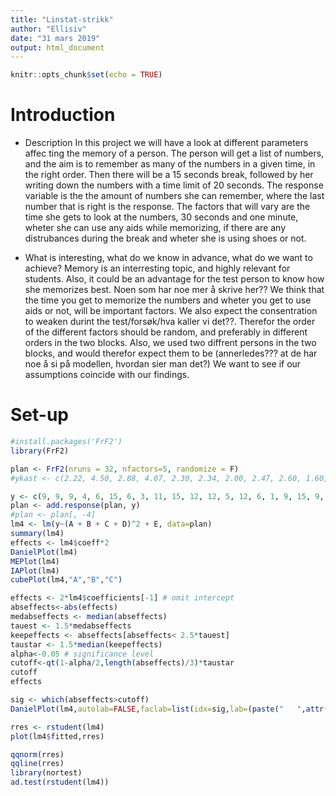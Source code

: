 ```yaml
---
title: "Linstat-strikk"
author: "Ellisiv"
date: "31 mars 2019"
output: html_document
---
```


```r
knitr::opts_chunk$set(echo = TRUE)
```

# Introduction

 * Description
 In this project we will have a look at different parameters affec ting the memory of a person. The person will get a list of numbers, and the aim is to remember as many of the numbers in a given time, in the right order. Then there will be a 15 seconds break, followed by her writing down the numbers with a time limit of 20 seconds. The response variable is the the amount of numbers she can remember, where the last number that is right is the response. The factors that will vary are the time she gets to look at the numbers, 30 seconds and one minute, wheter she can use any aids while memorizing, if there are any distrubances during the break and wheter she is using shoes or not. 

 * What is interesting, what do we know in advance, what do we want to achieve?
 Memory is an interresting topic, and highly relevant for students. Also, it could be an advantage for the test person to know how she memorizes best. Noen som har noe mer å skrive her??
 We think that the time you get to memorize the numbers and wheter you get to use aids or not, will be important factors. We also expect the consentration to weaken durint the test/forsøk/hva kaller vi det??. Therefor the order of the different factors should be random, and preferably in different orders in the two blocks. Also, we used two diffrent persons in the two blocks, and would therefor expect them to be (annerledes??? at de har noe å si på modellen, hvordan sier man det?)
 We want to see if our assumptions coincide with our findings. 
 
 

# Set-up

```r
#install.packages('FrF2')
library(FrF2)

plan <- FrF2(nruns = 32, nfactors=5, randomize = F)
#ykast <- c(2.22, 4.50, 2.88, 4.07, 2.30, 2.34, 2.00, 2.47, 2.60, 1.60, 3.98, 3.38, 2.82, 2.61, 1.88, 3.20, 2.63, 2.22, 3.38, 6.00, 4.06, 1.53, 5.70, 5.30, 2.01, 1.82, 2.60, 7.0, 1.57, 3.20, 4.00, 2.49)

y <- c(9, 9, 9, 4, 6, 15, 6, 3, 11, 15, 12, 12, 5, 12, 6, 1, 9, 15, 9, 11, 12, 12, 6, 12, 12, 0, 9, 15, 7, 15, 6, 9)
plan <- add.response(plan, y)
#plan <- plan[, -4]
lm4 <- lm(y~(A + B + C + D)^2 + E, data=plan)
summary(lm4)
effects <- lm4$coeff*2
DanielPlot(lm4)
MEPlot(lm4)
IAPlot(lm4)
cubePlot(lm4,"A","B","C")

effects <- 2*lm4$coefficients[-1] # omit intercept
abseffects<-abs(effects)
medabseffects <- median(abseffects)
tauest <- 1.5*medabseffects
keepeffects <- abseffects[abseffects< 2.5*tauest]
taustar <- 1.5*median(keepeffects)
alpha<-0.05 # significance level
cutoff<-qt(1-alpha/2,length(abseffects)/3)*taustar
cutoff
effects 

sig <- which(abseffects>cutoff)
DanielPlot(lm4,autolab=FALSE,faclab=list(idx=sig,lab=(paste("   ",attr(lm4$terms,"term.labels"))[sig])))

rres <- rstudent(lm4)
plot(lm4$fitted,rres)

qqnorm(rres)
qqline(rres)
library(nortest)
ad.test(rstudent(lm4))

```


